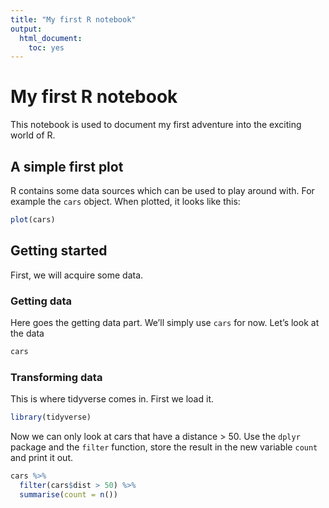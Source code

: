 ```yaml
---
title: "My first R notebook"
output: 
  html_document: 
    toc: yes
---
```


# My first R notebook

This notebook is used to document my first adventure into the exciting world of R.

## A simple first plot

R contains some data sources which can be used to play around with. For example the `cars` object. When plotted, it looks like this:

```r
plot(cars)
```

## Getting started

First, we will acquire some data.

### Getting data

Here goes the getting data part. We'll simply use `cars` for now. Let's look at the data

```r
cars
```

### Transforming data

This is where tidyverse comes in. First we load it.

```r
library(tidyverse)
```

Now we can only look at cars that have a distance \> 50. Use the `dplyr` package and the `filter` function, store the result in the new variable `count` and print it out.

```r
cars %>%
  filter(cars$dist > 50) %>%
  summarise(count = n())
```
